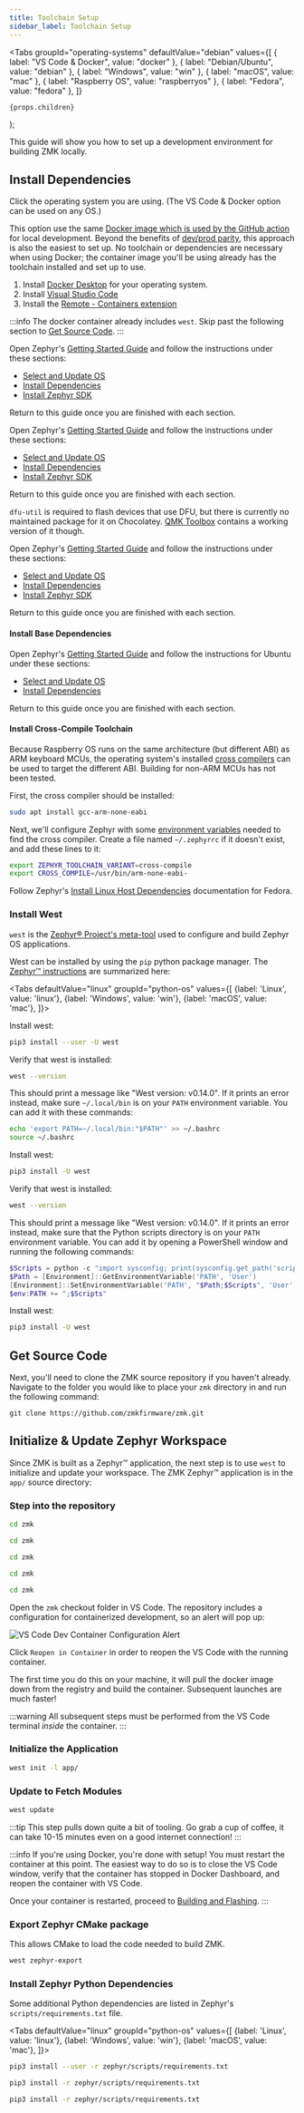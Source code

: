 ```yaml
---
title: Toolchain Setup
sidebar_label: Toolchain Setup
---
```



  <Tabs
    groupId="operating-systems"
    defaultValue="debian"
    values={[
      { label: "VS Code & Docker", value: "docker" },
      { label: "Debian/Ubuntu", value: "debian" },
      { label: "Windows", value: "win" },
      { label: "macOS", value: "mac" },
      { label: "Raspberry OS", value: "raspberryos" },
      { label: "Fedora", value: "fedora" },
    ]}
  >
    {props.children}
  </Tabs>
);

This guide will show you how to set up a development environment for building ZMK locally.

## Install Dependencies

Click the operating system you are using. (The VS Code & Docker option can be used on any OS.)

<OsTabs>
<TabItem value="docker">

This option use the same [Docker image which is used by the GitHub action](https://github.com/zmkfirmware/zmk-docker) for local development. Beyond the benefits of [dev/prod parity](https://12factor.net/dev-prod-parity), this approach is also the easiest to set up. No toolchain or dependencies are necessary when using Docker; the container image you'll be using already has the toolchain installed and set up to use.

1. Install [Docker Desktop](https://www.docker.com/products/docker-desktop) for your operating system.
2. Install [Visual Studio Code](https://code.visualstudio.com/)
3. Install the [Remote - Containers extension](https://marketplace.visualstudio.com/items?itemName=ms-vscode-remote.remote-containers)

:::info
The docker container already includes `west`. Skip past the following section to [Get Source Code](#get-source-code).
:::

</TabItem>
<TabItem value="debian">

Open Zephyr's [Getting Started Guide](https://docs.zephyrproject.org/3.5.0/develop/getting_started/index.html) and follow the instructions under these sections:

- [Select and Update OS](https://docs.zephyrproject.org/3.5.0/develop/getting_started/index.html#select-and-update-os)
- [Install Dependencies](https://docs.zephyrproject.org/3.5.0/develop/getting_started/index.html#install-dependencies)
- [Install Zephyr SDK](https://docs.zephyrproject.org/3.5.0/develop/getting_started/index.html#install-zephyr-sdk)

Return to this guide once you are finished with each section.

</TabItem>
<TabItem value="win">

Open Zephyr's [Getting Started Guide](https://docs.zephyrproject.org/3.5.0/develop/getting_started/index.html) and follow the instructions under these sections:

- [Select and Update OS](https://docs.zephyrproject.org/3.5.0/develop/getting_started/index.html#select-and-update-os)
- [Install Dependencies](https://docs.zephyrproject.org/3.5.0/develop/getting_started/index.html#install-dependencies)
- [Install Zephyr SDK](https://docs.zephyrproject.org/3.5.0/develop/getting_started/index.html#install-zephyr-sdk)

Return to this guide once you are finished with each section.

`dfu-util` is required to flash devices that use DFU, but there is currently no maintained package for it on Chocolatey. [QMK Toolbox](https://github.com/qmk/qmk_toolbox) contains a working version of it though.

</TabItem>
<TabItem value="mac">

Open Zephyr's [Getting Started Guide](https://docs.zephyrproject.org/3.5.0/develop/getting_started/index.html) and follow the instructions under these sections:

- [Select and Update OS](https://docs.zephyrproject.org/3.5.0/develop/getting_started/index.html#select-and-update-os)
- [Install Dependencies](https://docs.zephyrproject.org/3.5.0/develop/getting_started/index.html#install-dependencies)
- [Install Zephyr SDK](https://docs.zephyrproject.org/3.5.0/develop/getting_started/index.html#install-zephyr-sdk)

Return to this guide once you are finished with each section.

</TabItem>
<TabItem value="raspberryos">

#### Install Base Dependencies

Open Zephyr's [Getting Started Guide](https://docs.zephyrproject.org/3.5.0/develop/getting_started/index.html) and follow the instructions for Ubuntu under these sections:

- [Select and Update OS](https://docs.zephyrproject.org/3.5.0/develop/getting_started/index.html#select-and-update-os)
- [Install Dependencies](https://docs.zephyrproject.org/3.5.0/develop/getting_started/index.html#install-dependencies)

Return to this guide once you are finished with each section.

#### Install Cross-Compile Toolchain

Because Raspberry OS runs on the same architecture (but different ABI) as ARM keyboard MCUs, the operating system's installed [cross compilers](https://docs.zephyrproject.org/3.5.0/develop/toolchains/other_x_compilers.html) can be used to target the different ABI. Building for non-ARM MCUs has not been tested.

First, the cross compiler should be installed:

```sh
sudo apt install gcc-arm-none-eabi
```

Next, we'll configure Zephyr with some [environment variables](https://docs.zephyrproject.org/3.5.0/develop/env_vars.html#env-vars) needed to find the cross compiler. Create a file named `~/.zephyrrc` if it doesn't exist, and add these lines to it:

```sh
export ZEPHYR_TOOLCHAIN_VARIANT=cross-compile
export CROSS_COMPILE=/usr/bin/arm-none-eabi-
```

</TabItem>
<TabItem value="fedora">

Follow Zephyr's [Install Linux Host Dependencies](https://docs.zephyrproject.org/3.5.0/develop/getting_started/installation_linux.html) documentation for Fedora.

</TabItem>
</OsTabs>

### Install West

`west` is the [Zephyr® Project's meta-tool](https://docs.zephyrproject.org/3.5.0/develop/west/index.html) used to configure and build Zephyr OS applications.

West can be installed by using the `pip` python package manager. The [Zephyr™ instructions](https://docs.zephyrproject.org/3.5.0/develop/west/install.html) are summarized here:

<Tabs
defaultValue="linux"
groupId="python-os"
values={[
{label: 'Linux', value: 'linux'},
{label: 'Windows', value: 'win'},
{label: 'macOS', value: 'mac'},
]}>
<TabItem value="linux">

Install west:

```sh
pip3 install --user -U west
```

Verify that west is installed:

```sh
west --version
```

This should print a message like "West version: v0.14.0". If it prints an error instead, make sure `~/.local/bin` is on your `PATH` environment variable. You can add it with these commands:

```sh
echo 'export PATH=~/.local/bin:"$PATH"' >> ~/.bashrc
source ~/.bashrc
```

</TabItem>
<TabItem value="win">

Install west:

```sh
pip3 install -U west
```

Verify that west is installed:

```sh
west --version
```

This should print a message like "West version: v0.14.0". If it prints an error instead, make sure that the Python scripts directory is on your `PATH` environment variable. You can add it by opening a PowerShell window and running the following commands:

```powershell
$Scripts = python -c "import sysconfig; print(sysconfig.get_path('scripts'))"
$Path = [Environment]::GetEnvironmentVariable('PATH', 'User')
[Environment]::SetEnvironmentVariable('PATH', "$Path;$Scripts", 'User')
$env:PATH += ";$Scripts"
```

</TabItem>
<TabItem value="mac">

Install west:

```sh
pip3 install -U west
```

</TabItem>
</Tabs>

## Get Source Code

Next, you'll need to clone the ZMK source repository if you haven't already. Navigate to the folder you would like to place your `zmk` directory in and run the following command:

```
git clone https://github.com/zmkfirmware/zmk.git
```

## Initialize & Update Zephyr Workspace

Since ZMK is built as a Zephyr™ application, the next step is
to use `west` to initialize and update your workspace. The ZMK
Zephyr™ application is in the `app/` source directory:

### Step into the repository

<OsTabs>
<TabItem value="debian">

```sh
cd zmk
```

</TabItem>
<TabItem value="raspberryos">

```sh
cd zmk
```

</TabItem>
<TabItem value="fedora">

```sh
cd zmk
```

</TabItem>
<TabItem value="mac">

```sh
cd zmk
```

</TabItem>
<TabItem value="win">

```sh
cd zmk
```

</TabItem>

<TabItem value="docker">

Open the `zmk` checkout folder in VS Code. The repository includes a configuration for containerized development, so an alert will pop up:

![VS Code Dev Container Configuration Alert](../assets/dev-setup/vscode_devcontainer.png)

Click `Reopen in Container` in order to reopen the VS Code with the running container.

The first time you do this on your machine, it will pull the docker image down from the registry and build the container. Subsequent launches are much faster!

:::warning
All subsequent steps must be performed from the VS Code terminal _inside_ the container.
:::

</TabItem>
</OsTabs>

### Initialize the Application

```sh
west init -l app/
```

### Update to Fetch Modules

```sh
west update
```

:::tip
This step pulls down quite a bit of tooling. Go grab a cup of coffee, it can take 10-15 minutes even on a good internet connection!
:::

:::info
If you're using Docker, you're done with setup! You must restart the container at this point. The easiest way to do so is to close the VS Code window, verify that the container has stopped in Docker Dashboard, and reopen the container with VS Code.

Once your container is restarted, proceed to [Building and Flashing](development/build-flash.mdx).
:::

### Export Zephyr CMake package

This allows CMake to load the code needed to build ZMK.

```sh
west zephyr-export
```

### Install Zephyr Python Dependencies

Some additional Python dependencies are listed in Zephyr's `scripts/requirements.txt` file.

<Tabs
defaultValue="linux"
groupId="python-os"
values={[
{label: 'Linux', value: 'linux'},
{label: 'Windows', value: 'win'},
{label: 'macOS', value: 'mac'},
]}>
<TabItem value="linux">

```sh
pip3 install --user -r zephyr/scripts/requirements.txt
```

</TabItem>
<TabItem value="win">

```sh
pip3 install -r zephyr/scripts/requirements.txt
```

</TabItem>
<TabItem value="mac">

```sh
pip3 install -r zephyr/scripts/requirements.txt
```

</TabItem>
</Tabs>
